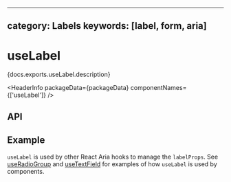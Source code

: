 <!-- Copyright 2020 Adobe. All rights reserved.
This file is licensed to you under the Apache License, Version 2.0 (the "License");
you may not use this file except in compliance with the License. You may obtain a copy
of the License at http://www.apache.org/licenses/LICENSE-2.0
Unless required by applicable law or agreed to in writing, software distributed under
the License is distributed on an "AS IS" BASIS, WITHOUT WARRANTIES OR REPRESENTATIONS
OF ANY KIND, either express or implied. See the License for the specific language
governing permissions and limitations under the License. -->



---
category: Labels
keywords: [label, form, aria]
---

# useLabel

<p>{docs.exports.useLabel.description}</p>

<HeaderInfo
  packageData={packageData}
  componentNames={['useLabel']} />

## API

<FunctionAPI function={docs.exports.useLabel} links={docs.links} />

## Example

`useLabel` is used by other React Aria hooks to manage the `labelProps`.
See [useRadioGroup](useRadioGroup.html#example) and [useTextField](useTextField.html#example)
for examples of how `useLabel` is used by components.
